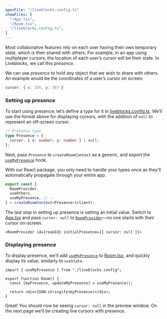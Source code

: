```yaml
---
openFile: "/liveblocks.config.ts"
showFiles: [
  "/App.tsx",
  "/Room.tsx",
  "/liveblocks.config.ts",
]
---
```


Most collaborative features rely on each user having their own temporary state, which is then shared with others.
For example, in an app using multiplayer cursors, the location of each user’s cursor will be their state. In Liveblocks, we call this _presence_.

We can use _presence_ to hold any object that we wish to share with others. An example would be the coordinates of a user’s cursor on screen:

```js
cursor: { x: 256, y: 367 }
```

### Setting up presence

To start using presence, let’s define a type for it in [liveblocks.config.ts][]. We’ll use the format above for displaying cursors, with the addition of `null` to represent an off-screen cursor.

```ts
// Presence type
type Presence = {
  cursor: { x: number; y: number } | null;
};
```

Next, pass `Presence` to `createRoomContext` as a generic, and export the [`useMyPresence`][] hook.

<Banner title="Defining types">

With our React package, you only need to handle your types once
as they’ll automatically propagate through your entire app.

</Banner>

```ts highlight="4,5"
export const {
  RoomProvider,
  useOthers,
  useMyPresence, // ✅
} = createRoomContext<Presence>(client);
```

The last step in setting up presence is setting an initial value.
Switch to [App.tsx][] and pass `cursor: null` to [`RoomProvider`][]—no one starts with their cursor on-screen.

```tsx
<RoomProvider id={roomId} initialPresence={{ cursor: null }}>
```

### Displaying presence

To display presence, we’ll add [`useMyPresence`][] to [Room.tsx][], and quickly display its value, similarly to `useState`.

```tsx
import { useMyPresence } from "./liveblocks.config";

export function Room() {
  const [myPresence, updateMyPresence] = useMyPresence();
  
  return <div>JSON.stringify(myPresence)</div>;
}
```

Great! You should now be seeing `cursor: null` in the preview window. On the next page we’ll be creating live cursors with presence.


[`RoomProvider`]: /docs/api-reference/liveblocks-react#RoomProvider
[`useMyPresence`]: /docs/api-reference/liveblocks-react#useMyPresence

[liveblocks.config.ts]: #/liveblocks.config.ts
[App.tsx]: #/App.tsx
[Room.tsx]: #/Room.tsx
